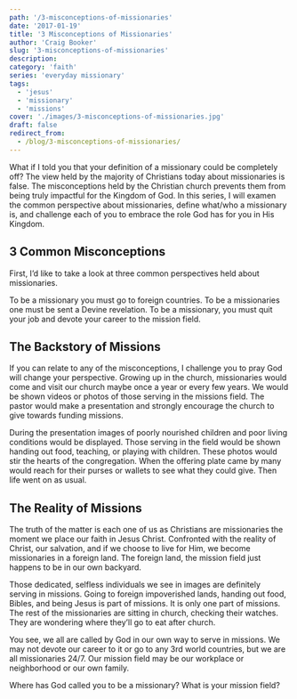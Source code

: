 ```yaml
---
path: '/3-misconceptions-of-missionaries'
date: '2017-01-19'
title: '3 Misconceptions of Missionaries'
author: 'Craig Booker'
slug: '3-misconceptions-of-missionaries'
description:
category: 'faith'
series: 'everyday missionary'
tags:
  - 'jesus'
  - 'missionary'
  - 'missions'
cover: './images/3-misconceptions-of-missionaries.jpg'
draft: false
redirect_from:
  - /blog/3-misconceptions-of-missionaries/
---
```


What if I told you that your definition of a missionary could be completely off? The view held by the majority of Christians today about missionaries is false. The misconceptions held by the Christian church prevents them from being truly impactful for the Kingdom of God. In this series, I will examen the common perspective about missionaries, define what/who a missionary is, and challenge each of you to embrace the role God has for you in His Kingdom.

## 3 Common Misconceptions

First, I’d like to take a look at three common perspectives held about missionaries.

To be a missionary you must go to foreign countries.
To be a missionaries one must be sent a Devine revelation.
To be a missionary, you must quit your job and devote your career to the mission field.

## The Backstory of Missions

If you can relate to any of the misconceptions, I challenge you to pray God will change your perspective. Growing up in the church, missionaries would come and visit our church maybe once a year or every few years. We would be shown videos or photos of those serving in the missions field. The pastor would make a presentation and strongly encourage the church to give towards funding missions.

During the presentation images of poorly nourished children and poor living conditions would be displayed. Those serving in the field would be shown handing out food, teaching, or playing with children. These photos would stir the hearts of the congregation. When the offering plate came by many would reach for their purses or wallets to see what they could give. Then life went on as usual.

## The Reality of Missions

The truth of the matter is each one of us as Christians are missionaries the moment we place our faith in Jesus Christ. Confronted with the reality of Christ, our salvation, and if we choose to live for Him, we become missionaries in a foreign land. The foreign land, the mission field just happens to be in our own backyard.

Those dedicated, selfless individuals we see in images are definitely serving in missions. Going to foreign impoverished lands, handing out food, Bibles, and being Jesus is part of missions. It is only one part of missions. The rest of the missionaries are sitting in church, checking their watches. They are wondering where they’ll go to eat after church.

You see, we all are called by God in our own way to serve in missions. We may not devote our career to it or go to any 3rd world countries, but we are all missionaries 24/7. Our mission field may be our workplace or neighborhood or our own family.

Where has God called you to be a missionary? What is your mission field?
